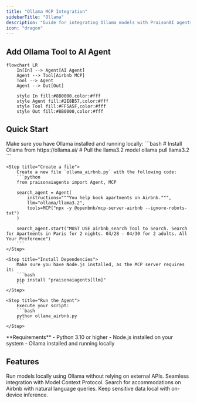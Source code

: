 ```yaml
---
title: "Ollama MCP Integration"
sidebarTitle: "Ollama"
description: "Guide for integrating Ollama models with PraisonAI agents using MCP"
icon: "dragon"
---
```


## Add Ollama Tool to AI Agent

```mermaid
flowchart LR
    In[In] --> Agent[AI Agent]
    Agent --> Tool[Airbnb MCP]
    Tool --> Agent
    Agent --> Out[Out]
    
    style In fill:#8B0000,color:#fff
    style Agent fill:#2E8B57,color:#fff
    style Tool fill:#FF5A5F,color:#fff
    style Out fill:#8B0000,color:#fff
```

## Quick Start

<Steps>
    <Step title="Set Up Ollama">
        Make sure you have Ollama installed and running locally:
        ```bash
        # Install Ollama from https://ollama.ai/
        # Pull the llama3.2 model
        ollama pull llama3.2
        ```
    </Step>

    <Step title="Create a file">
        Create a new file `ollama_airbnb.py` with the following code:
        ```python
        from praisonaiagents import Agent, MCP

        search_agent = Agent(
            instructions="""You help book apartments on Airbnb.""",
            llm="ollama/llama3.2",
            tools=MCP("npx -y @openbnb/mcp-server-airbnb --ignore-robots-txt")
        )

        search_agent.start("MUST USE airbnb_search Tool to Search. Search for Apartments in Paris for 2 nights. 04/28 - 04/30 for 2 adults. All Your Preference")
        ```
    </Step>

    <Step title="Install Dependencies">
        Make sure you have Node.js installed, as the MCP server requires it:
        ```bash
        pip install "praisonaiagents[llm]"
        ```
    </Step>

    <Step title="Run the Agent">
        Execute your script:
        ```bash
        python ollama_airbnb.py
        ```
    </Step>
</Steps>

<Note>
  **Requirements**
  - Python 3.10 or higher
  - Node.js installed on your system
  - Ollama installed and running locally
</Note>

## Features

<CardGroup cols={2}>
  <Card title="Local LLM" icon="server">
    Run models locally using Ollama without relying on external APIs.
  </Card>
  <Card title="MCP Integration" icon="plug">
    Seamless integration with Model Context Protocol.
  </Card>
  <Card title="Airbnb Search" icon="hotel">
    Search for accommodations on Airbnb with natural language queries.
  </Card>
  <Card title="Privacy-Focused" icon="shield-alt">
    Keep sensitive data local with on-device inference.
  </Card>
</CardGroup>
